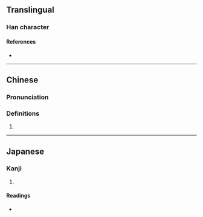 {{character info/new}}
==Translingual==

===Han character===
{{Han char|rn=9|rad=人|as=09|sn=11|four=29262|canj=OFHU|ids=⿰亻省}}

====References====
* {{Han ref|kx=0110.250|dkj=00857|dj=0236.090|hdz=10189.040|uh=5057|ud=20567|bh=D466|bd=54374}}

----

==Chinese==
{{zh-forms}}

===Pronunciation===
{{zh-pron
|m=shěng
|c=saang2
|mc=
|oc=
|ma=
|cat=
}}

===Definitions===
{{zh-hanzi}}

# {{rfdef|lang=zh}}

----

==Japanese==

===Kanji===
{{ja-kanji|grade=|rs=人09}}

# {{defn|lang=ja|sort=人09}}

====Readings====
* {{ja-readings|on=[[せい]] (sei), [[しゃう]] (shau)|kun=[[まつすぐなさま]] (matsusugunasama)}}